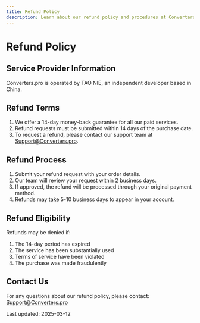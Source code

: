 ```yaml
---
title: Refund Policy
description: Learn about our refund policy and procedures at Converters.pro.
---
```


# Refund Policy

## Service Provider Information
Converters.pro is operated by TAO NIE, an independent developer based in China.

## Refund Terms

1. We offer a 14-day money-back guarantee for all our paid services.
2. Refund requests must be submitted within 14 days of the purchase date.
3. To request a refund, please contact our support team at Support@Converters.pro.

## Refund Process

1. Submit your refund request with your order details.
2. Our team will review your request within 2 business days.
3. If approved, the refund will be processed through your original payment method.
4. Refunds may take 5-10 business days to appear in your account.

## Refund Eligibility

Refunds may be denied if:
1. The 14-day period has expired
2. The service has been substantially used
3. Terms of service have been violated
4. The purchase was made fraudulently

## Contact Us

For any questions about our refund policy, please contact:
Support@Converters.pro

Last updated: 2025-03-12
